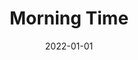 ---
cover: "./image.png"
date: "2022-01-01"
title: "Morning Time"
defer: false
slug: "/morning-time"
areas: 
   - .
---